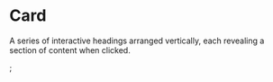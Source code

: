 # Card

A series of interactive headings arranged vertically, each revealing a section of content when clicked.



;
